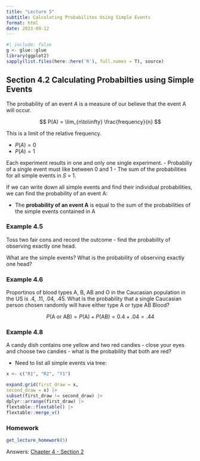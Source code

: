 ```yaml
---
title: "Lecture 5"
subtitle: Calculating Probabilites Using Simple Events
format: html
date: 2023-09-12
---
```


```r
#| include: false
g <- glue::glue
library(ggplot2)
sapply(list.files(here::here('R'), full.names = T), source)
```

## Section 4.2 Calculating Probabilties using Simple Events

The probability of an event *A* is a measure of our believe that the event A will occur.

$$
P(A) = \lim_{n\to\infty} \frac{frequency}{n}
$$

This is a limit of the relative frequency.

-   $P(A) = 0$
-   $P(A) = 1$

Each experiment results in one and only one single experiment. - Probabiliy of a single event must like between 0 and 1 - The sum of the probabilities for all simple events in *S* = 1.

If we can write down all simple events and find their individual probabilities, we can find the probability of an event A:

-   The **probability of an event A** is equal to the sum of the probabilities of the simple events contained in A

### Example 4.5

Toss two fair cons and record the outcome - find the probability of observing exactly one head.

What are the simple events? What is the probability of observing exactly one head?

### Example 4.6

Proportinos of blood types A, B, AB and O in the Caucasian population in the US is .4, .11, .04, .45. What is the probability that a single Caucasian person chosen randomly will have either type A or type AB Blood?

$$
P(\text{A or AB}) = P(\text{A}) + P(\text {AB}) = 0.4 + .04 = .44
$$

### Example 4.8

A candy dish contains one yellow and two red candies - close your eyes and choose two candies - what is the probability that both are red?

-   Need to list all simple events via tree:

```r
x <- c("R1", "R2", "Y1")

expand.grid(first_draw = x,
second_draw = x) |>  
subset(first_draw != second_draw) |> 
dplyr::arrange(first_draw) |> 
flextable::flextable() |> 
flextable::merge_v()
```

### Homework

```r
get_lecture_homework(5)
```

Answers: [Chapter 4 - Section 2](/homework/chapter-04.qmd#section-4.2)